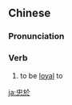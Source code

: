{{also|忠于}}
==Chinese==
{{zh-forms|s=忠于}}

===Pronunciation===
{{zh-pron
|m=zhōngyú
|c=zung1 jyu1
|mn=tiong-î/tiong-û
|cat=v
}}

===Verb===
{{zh-verb}}

# to be [[loyal]] to

{{zh-cat|Advanced}}

[[ja:忠於]]